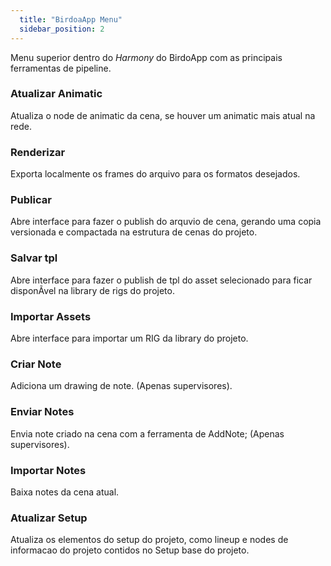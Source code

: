 ```yaml
---
  title: "BirdoaApp Menu"
  sidebar_position: 2
---
```



Menu superior dentro do _Harmony_ do BirdoApp com as principais ferramentas de pipeline.


### Atualizar Animatic
Atualiza o node de animatic da cena, se houver um animatic mais atual na rede.


### Renderizar
Exporta localmente os frames do arquivo para os formatos desejados.


### Publicar
Abre interface para fazer o publish do arquvio de cena,
gerando uma copia versionada e compactada na estrutura de cenas do projeto.


### Salvar tpl
Abre interface para fazer o publish de tpl do asset selecionado
para ficar disponÃ­vel na library de rigs do projeto.


### Importar Assets
Abre interface para importar um RIG da library do projeto.


### Criar Note
Adiciona um drawing de note.
(Apenas supervisores).


### Enviar Notes
Envia note criado na cena com a ferramenta de AddNote;
(Apenas supervisores).


### Importar Notes
Baixa notes da cena atual.


### Atualizar Setup
Atualiza os elementos do setup do projeto, como lineup e nodes de informacao 
do projeto contidos no Setup base do projeto.
